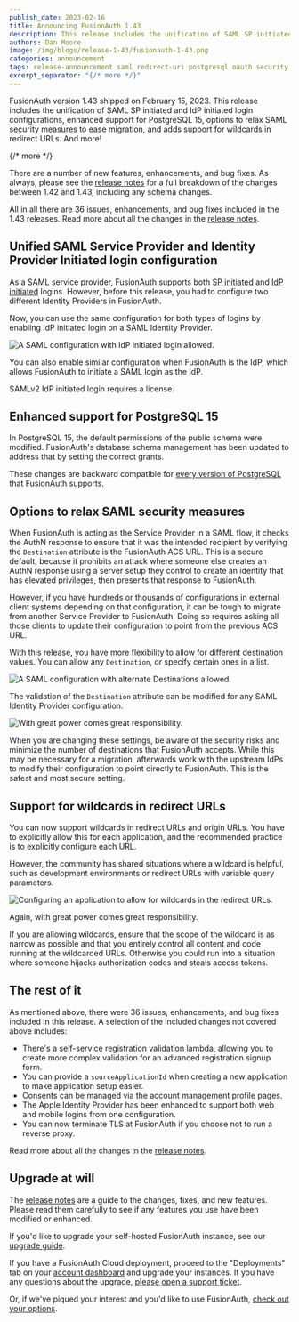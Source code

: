 ```yaml
---
publish_date: 2023-02-16 
title: Announcing FusionAuth 1.43
description: This release includes the unification of SAML SP initiated and IdP initiated login configurations, enhanced support for PostgreSQL 15, options to relax SAML security measures to ease migration, and adds support for wildcards in redirect URL.
authors: Dan Moore
image: /img/blogs/release-1-43/fusionauth-1-43.png
categories: announcement
tags: release-announcement saml redirect-uri postgresql oauth security
excerpt_separator: "{/* more */}"
---
```


FusionAuth version 1.43 shipped on February 15, 2023. This release includes the unification of SAML SP initiated and IdP initiated login configurations, enhanced support for PostgreSQL 15, options to relax SAML security measures to ease migration, and adds support for wildcards in redirect URLs. And more!

{/* more */}

There are a number of new features, enhancements, and bug fixes. As always, please see the [release notes](/docs/v1/tech/release-notes#version-1-43-0) for a full breakdown of the changes between 1.42 and 1.43, including any schema changes.

All in all there are 36 issues, enhancements, and bug fixes included in the 1.43 releases. Read more about all the changes in the [release notes](/docs/v1/tech/release-notes#version-1-43-0).

## Unified SAML Service Provider and Identity Provider Initiated login configuration

As a SAML service provider, FusionAuth supports both [SP initiated](/docs/v1/tech/identity-providers/samlv2/) and [IdP initiated](/docs/v1/tech/identity-providers/samlv2-idp-initiated/) logins. However, before this release, you had to configure two different Identity Providers in FusionAuth.

Now, you can use the same configuration for both types of logins by enabling IdP initiated login on a SAML Identity Provider.

![A SAML configuration with IdP initiated login allowed.](/img/blogs/release-1-43/saml-v2-unification.png)

You can also enable similar configuration when FusionAuth is the IdP, which allows FusionAuth to initiate a SAML login as the IdP. 

SAMLv2 IdP initiated login requires a license.

## Enhanced support for PostgreSQL 15

In PostgreSQL 15, the default permissions of the public schema were modified. FusionAuth's database schema management has been updated to address that by setting the correct grants.

These changes are backward compatible for [every version of PostgreSQL](/docs/v1/tech/installation-guide/system-requirements#database) that FusionAuth supports.

## Options to relax SAML security measures

When FusionAuth is acting as the Service Provider in a SAML flow, it checks the AuthN response to ensure that it was the intended recipient by verifying the `Destination` attribute is the FusionAuth ACS URL. This is a secure default, because it prohibits an attack where someone else creates an AuthN response using a server setup they control to create an identity that has elevated privileges, then presents that response to FusionAuth.

However, if you have hundreds or thousands of configurations in external client systems depending on that configuration, it can be tough to migrate from another Service Provider to FusionAuth. Doing so requires asking all those clients to update their configuration to point from the previous ACS URL. 

With this release, you have more flexibility to allow for different destination values. You can allow any `Destination`, or specify certain ones in a list.

![A SAML configuration with alternate Destinations allowed.](/img/blogs/release-1-43/saml-v2-destination-alternates.png)

The validation of the `Destination` attribute can be modified for any SAML Identity Provider configuration.

![With great power comes great responsibility.](/img/blogs/release-1-43/saml-destination-validation.png)

<Aside type="caution">When you are changing these settings, be aware of the security risks and minimize the number of destinations that FusionAuth accepts. While this may be necessary for a migration, afterwards work with the upstream IdPs to modify their configuration to point directly to FusionAuth. This is the safest and most secure setting.</Aside>

## Support for wildcards in redirect URLs

You can now support wildcards in redirect URLs and origin URLs. You have to explicitly allow this for each application, and the recommended practice is to explicitly configure each URL.

However, the community has shared situations where a wildcard is helpful, such as development environments or redirect URLs with variable query parameters.

![Configuring an application to allow for wildcards in the redirect URLs.](/img/blogs/release-1-43/oauth2-redirect-url-wildcards.png)

Again, with great power comes great responsibility.

<Aside type="caution">If you are allowing wildcards, ensure that the scope of the wildcard is as narrow as possible and that you entirely control all content and code running at the wildcarded URLs. Otherwise you could run into a situation where someone hijacks authorization codes and steals access tokens.</Aside>

## The rest of it

As mentioned above, there were 36 issues, enhancements, and bug fixes included in this release. A selection of the included changes not covered above includes:

* There's a self-service registration validation lambda, allowing you to create more complex validation for an advanced registration signup form.
* You can provide a `sourceApplicationId` when creating a new application to make application setup easier.
* Consents can be managed via the account management profile pages.
* The Apple Identity Provider has been enhanced to support both web and mobile logins from one configuration.
* You can now terminate TLS at FusionAuth if you choose not to run a reverse proxy.

Read more about all the changes in the [release notes](/docs/v1/tech/release-notes#version-1-43-0).

## Upgrade at will

The [release notes](/docs/v1/tech/release-notes#version-1-43-0) are a guide to the changes, fixes, and new features. Please read them carefully to see if any features you use have been modified or enhanced.

If you'd like to upgrade your self-hosted FusionAuth instance, see our [upgrade guide](/docs/v1/tech/admin-guide/upgrade). 

If you have a FusionAuth Cloud deployment, proceed to the "Deployments" tab on your <a href="https://account.fusionauth.io/account/deployment/" target="_blank">account dashboard</a> and upgrade your instances. If you have any questions about the upgrade, <a href="https://account.fusionauth.io/account/support/" target="_blank">please open a support ticket</a>.

Or, if we've piqued your interest and you'd like to use FusionAuth, [check out your options](/pricing).
